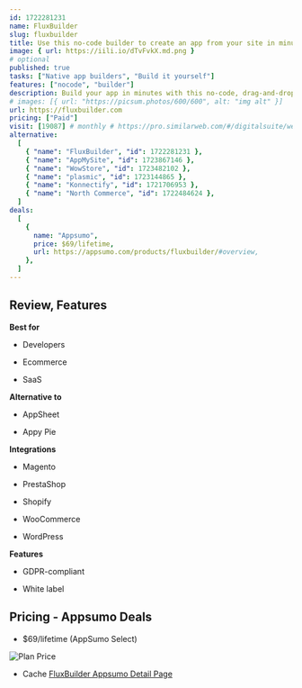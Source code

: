 ```yaml
---
id: 1722281231
name: FluxBuilder
slug: fluxbuilder
title: Use this no-code builder to create an app from your site in minutes
image: { url: https://iili.io/dTvFvkX.md.png }
# optional
published: true
tasks: ["Native app builders", "Build it yourself"]
features: ["nocode", "builder"]
description: Build your app in minutes with this no-code, drag-and-drop mobile app builderIntegrate with popular ecommerce platforms like Shopify and WooCommerce to drive more in-app sales
# images: [{ url: "https://picsum.photos/600/600", alt: "img alt" }]
url: https://fluxbuilder.com
pricing: ["Paid"]
visit: [19087] # monthly # https://pro.similarweb.com/#/digitalsuite/websiteanalysis/home
alternative:
  [
    { "name": "FluxBuilder", "id": 1722281231 },
    { "name": "AppMySite", "id": 1723867146 },
    { "name": "WowStore", "id": 1723482102 },
    { "name": "plasmic", "id": 1723144865 },
    { "name": "Konnectify", "id": 1721706953 },
    { "name": "North Commerce", "id": 1722484624 },
  ]
deals:
  [
    {
      name: "Appsumo",
      price: $69/lifetime,
      url: https://appsumo.com/products/fluxbuilder/#overview,
    },
  ]
---
```


## Review, Features

**Best for**

- Developers

- Ecommerce

- SaaS

**Alternative to**

- AppSheet

- Appy Pie

**Integrations**

- Magento

- PrestaShop

- Shopify

- WooCommerce

- WordPress

**Features**

- GDPR-compliant

- White label

## Pricing - Appsumo Deals

- $69/lifetime (AppSumo Select)

<Img src="https://iili.io/dTvwziX.png" alt="Plan Price" />

- Cache [FluxBuilder Appsumo Detail Page](https://iili.io/dTvNEIp.png)
